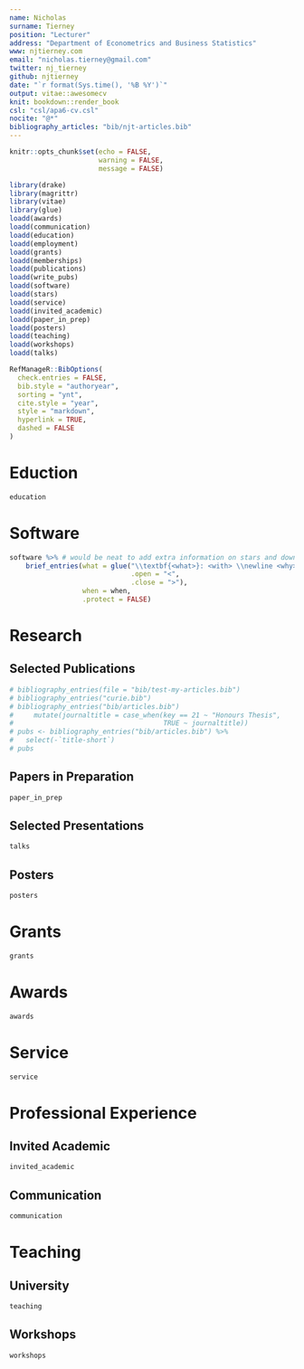 ```yaml
---
name: Nicholas
surname: Tierney
position: "Lecturer"
address: "Department of Econometrics and Business Statistics"
www: njtierney.com
email: "nicholas.tierney@gmail.com"
twitter: nj_tierney
github: njtierney
date: "`r format(Sys.time(), '%B %Y')`"
output: vitae::awesomecv
knit: bookdown::render_book
csl: "csl/apa6-cv.csl"
nocite: "@*"
bibliography_articles: "bib/njt-articles.bib"
---
```


```r
knitr::opts_chunk$set(echo = FALSE,
                      warning = FALSE,
                      message = FALSE)
```

```r
library(drake)
library(magrittr)
library(vitae)
library(glue)
loadd(awards)
loadd(communication)
loadd(education)
loadd(employment)
loadd(grants)
loadd(memberships)
loadd(publications)
loadd(write_pubs)
loadd(software)
loadd(stars)
loadd(service)
loadd(invited_academic)
loadd(paper_in_prep)
loadd(posters)
loadd(teaching)
loadd(workshops)
loadd(talks)
```

```r
RefManageR::BibOptions(
  check.entries = FALSE,
  bib.style = "authoryear",
  sorting = "ynt",
  cite.style = "year",
  style = "markdown",
  hyperlink = TRUE,
  dashed = FALSE
)
```

# Eduction

```r
education
```

# Software

```r
software %>% # would be neat to add extra information on stars and downloads
    brief_entries(what = glue("\\textbf{<what>}: <with> \\newline <why>", 
                              .open = "<", 
                              .close = ">"), 
                  when = when, 
                  .protect = FALSE)
```

# Research

## Selected Publications

\begingroup
\setlength{\parindent}{-0.5in}
\setlength{\leftskip}{0.5in}

::: {#refs_articles}
:::
\endgroup


```r
# bibliography_entries(file = "bib/test-my-articles.bib")
# bibliography_entries("curie.bib")
# bibliography_entries("bib/articles.bib") 
#     mutate(journaltitle = case_when(key == 21 ~ "Honours Thesis",
#                                     TRUE ~ journaltitle))
# pubs <- bibliography_entries("bib/articles.bib") %>% 
#   select(-`title-short`)
# pubs
```

## Papers in Preparation

```r
paper_in_prep
```


## Selected Presentations

```r
talks
```

## Posters

```r
posters
```

# Grants

```r
grants
```

# Awards

```r
awards
```

# Service

```r
service
```

# Professional Experience

## Invited Academic

```r
invited_academic
```

## Communication

```r
communication
```

# Teaching

## University

```r
teaching
```

## Workshops

```r
workshops
```
